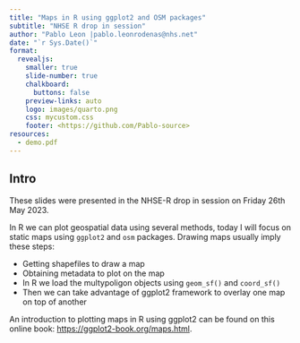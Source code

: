 ---
title: "Maps in R using ggplot2 and OSM packages"
subtitle: "NHSE R drop in session"
author: "Pablo Leon |pablo.leonrodenas@nhs.net"
date: "`r Sys.Date()`"
format:
  revealjs: 
    smaller: true
    slide-number: true
    chalkboard: 
      buttons: false
    preview-links: auto
    logo: images/quarto.png
    css: mycustom.css
    footer: <https://github.com/Pablo-source>
resources:
  - demo.pdf
---

## Intro {background="#43464B"}

These slides were presented in the NHSE-R drop in session on Friday 26th May 2023.

In R we can plot geospatial data using several methods, today I will focus on static maps using `ggplot2` and `osm` packages. Drawing maps usually imply these steps:

-   Getting shapefiles to draw a map
-   Obtaining metadata to plot on the map 
-   In R we load the multypoligon objects using `geom_sf()` and `coord_sf()`
-   Then we can take advantage of ggplot2 framework to overlay one map on top of another

An introduction to plotting maps in R using ggplot2 can be found on this online book: <https://ggplot2-book.org/maps.html>.


